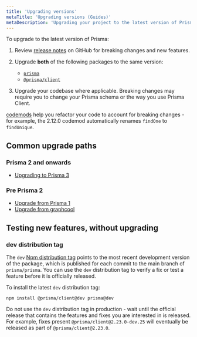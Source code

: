 ```yaml
---
title: 'Upgrading versions'
metaTitle: 'Upgrading versions (Guides)'
metaDescription: 'Upgrading your project to the latest version of Prisma.'
---
```


<TopBlock>

To upgrade to the latest version of Prisma:

1. Review [release notes](https://github.com/prisma/prisma/releases) on GitHub for breaking changes and new features.
1. Upgrade **both** of the following packages to the same version:

   - [`prisma`](https://www.npmjs.com/package/prisma)
   - [`@prisma/client`](https://www.npmjs.com/package/@prisma/client)

1. Upgrade your codebase where applicable. Breaking changes may require you to change your Prisma schema or the way you use Prisma Client.

<Tip>

[codemods](codemods) help you refactor your code to account for breaking changes - for example, the 2.12.0 codemod automatically renames `findOne` to `findUnique`.

</Tip>

</TopBlock>

## Common upgrade paths

### Prisma 2 and onwards

- [Upgrading to Prisma 3](./upgrading-to-prisma-3)

### Pre Prisma 2

- [Upgrade from Prisma 1](../upgrade-from-prisma-1)
- [Upgrade from graphcool](../upgrade-from-graphcool)

## Testing new features, without upgrading

### <inlinecode>dev</inlinecode> distribution tag

The `dev` [Npm distribution tag](http://npm.github.io/publishing-pkgs-docs/updating/using-tags.html) points to the most recent development version of the package, which is published for each commit to the main branch of `prisma/prisma`. You can use the `dev` distribution tag to verify a fix or test a feature before it is officially released.

To install the latest `dev` distribution tag:

```terminal
npm install @prisma/client@dev prisma@dev
```

<Admonition type="alert">

Do not use the `dev` distribution tag in production - wait until the official release that contains the features and fixes you are interested in is released. For example, fixes present `@prisma/client@2.23.0-dev.25` will eventually be released as part of `@prisma/client@2.23.0`.

</Admonition>
